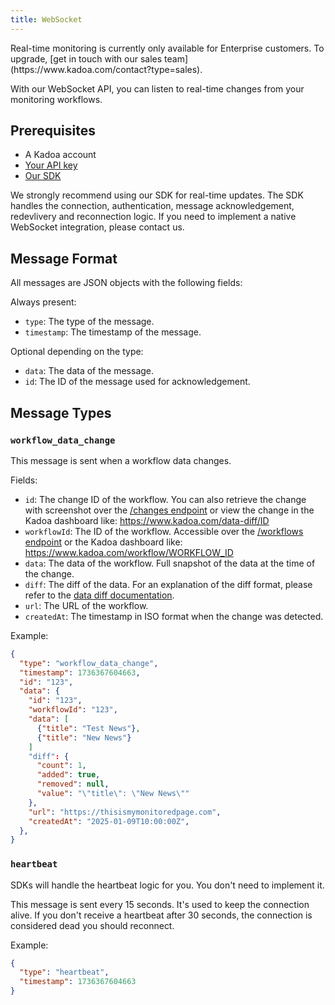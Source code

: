 ```yaml
---
title: WebSocket
---
```


<Note>
  Real-time monitoring is currently only available for Enterprise customers. To
  upgrade, [get in touch with our sales
  team](https://www.kadoa.com/contact?type=sales).
</Note>

With our WebSocket API, you can listen to real-time changes from your monitoring workflows.

## Prerequisites

- A Kadoa account
- [Your API key](/api-reference/introduction)
- [Our SDK](/docs/sdks/introduction)

We strongly recommend using our SDK for real-time updates. The SDK handles the connection, authentication, message acknowledgement, redevlivery and reconnection logic.
If you need to implement a native WebSocket integration, please contact us.

## Message Format

All messages are JSON objects with the following fields:

Always present:

- `type`: The type of the message.
- `timestamp`: The timestamp of the message.

Optional depending on the type:

- `data`: The data of the message.
- `id`: The ID of the message used for acknowledgement.

## Message Types

### `workflow_data_change`

This message is sent when a workflow data changes.

Fields:

- `id`: The change ID of the workflow. You can also retrieve the change with screenshot over the [/changes endpoint](/api-reference/monitoring/get-change-by-id) or view the change in the Kadoa dashboard like: https://www.kadoa.com/data-diff/ID
- `workflowId`: The ID of the workflow. Accessible over the [/workflows endpoint](/api-reference/workflows/get-workflow-by-id) or the Kadoa dashboard like: https://www.kadoa.com/workflow/WORKFLOW_ID
- `data`: The data of the workflow. Full snapshot of the data at the time of the change.
- `diff`: The diff of the data. For an explanation of the diff format, please refer to the [data diff documentation](/docs/monitoring/api#diff-field-explanation).
- `url`: The URL of the workflow.
- `createdAt`: The timestamp in ISO format when the change was detected.

Example:

```json
{
  "type": "workflow_data_change",
  "timestamp": 1736367604663,
  "id": "123",
  "data": {
    "id": "123",
    "workflowId": "123",
    "data": [
      {"title": "Test News"},
      {"title": "New News"}
    ]
    "diff": {
      "count": 1,
      "added": true,
      "removed": null,
      "value": "\"title\": \"New News\""
    },
    "url": "https://thisismymonitoredpage.com",
    "createdAt": "2025-01-09T10:00:00Z",
  },
}
```

### `heartbeat`

<Note>
  SDKs will handle the heartbeat logic for you. You don't need to implement it.
</Note>

This message is sent every 15 seconds. It's used to keep the connection alive. If you don't receive a heartbeat after 30 seconds, the connection is considered dead you should reconnect.

Example:

```json
{
  "type": "heartbeat",
  "timestamp": 1736367604663
}
```
